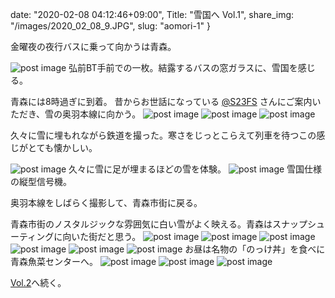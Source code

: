 date: "2020-02-08 04:12:46+09:00",
Title: "雪国へ Vol.1",
share_img: "/images/2020_02_08_9.JPG",
slug: "aomori-1"
}

金曜夜の夜行バスに乗って向かうは青森。

<img src="/images/2020_02_08_1.JPG" alt="post image" />
<span className="caption">弘前BT手前での一枚。結露するバスの窓ガラスに、雪国を感じる。</span>

青森には8時過ぎに到着。
昔からお世話になっている <a href="https://twitter.com/s23fs">@S23FS</a> さんにご案内いただき、雪の奥羽本線に向かう。
<img src="/images/2020_02_08_2.JPG" alt="post image" />
<img src="/images/2020_02_08_3.JPG" alt="post image" />
<img src="/images/2020_02_08_4.JPG" alt="post image" />

久々に雪に埋もれながら鉄道を撮った。寒さをじっとこらえて列車を待つこの感じがとても懐かしい。

<img src="/images/2020_02_08_5.JPG" alt="post image" />
<span className="caption">久々に雪に足が埋まるほどの雪を体験。</span>
<img src="/images/2020_02_08_6.JPG" alt="post image" />
<span className="caption">雪国仕様の縦型信号機。</span>

奥羽本線をしばらく撮影して、青森市街に戻る。

青森市街のノスタルジックな雰囲気に白い雪がよく映える。青森はスナップシューティングに向いた街だと思う。
<img src="/images/2020_02_08_7.JPG" alt="post image" />
<img src="/images/2020_02_08_8.JPG" alt="post image" />
<img src="/images/2020_02_08_9.JPG" alt="post image" />
<img src="/images/2020_02_08_10.JPG" alt="post image" />
<img src="/images/2020_02_08_11.JPG" alt="post image" />
<img src="/images/2020_02_08_12.JPG" alt="post image" />
<span className="caption">お昼は名物の「のっけ丼」を食べに青森魚菜センターへ。</span>
<img src="/images/2020_02_08_13.JPG" alt="post image" />
<img src="/images/2020_02_08_14.JPG" alt="post image" />
<img src="/images/2020_02_08_15.JPG" alt="post image" />

<a href="https://photos.dream-exp.net/2020/02/aomori-2/">Vol.2</a>へ続く。